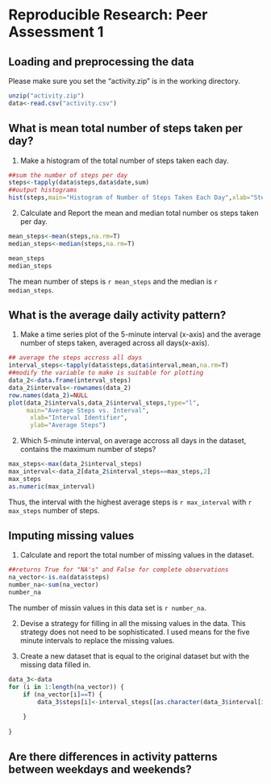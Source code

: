 Reproducible Research: Peer Assessment 1
=========================================

## Loading and preprocessing the data  
Please make sure you set the "activity.zip" is in the working directory.
```r
unzip("activity.zip")
data<-read.csv("activity.csv")
```


## What is mean total number of steps taken per day?  
1. Make a histogram of the total number of steps taken each day.
```r
##sum the number of steps per day
steps<-tapply(data$steps,data$date,sum)
##output histograms
hist(steps,main="Histogram of Number of Steps Taken Each Day",xlab="Steps")

```
2. Calculate and Report the mean and median total number os steps taken per day.
```r
mean_steps<-mean(steps,na.rm=T)
median_steps<-median(steps,na.rm=T)

mean_steps
median_steps
```
The mean number of steps is `r mean_steps` and the median is `r median_steps`.

## What is the average daily activity pattern?  
1. Make a time series plot of the 5-minute interval (x-axis) and the average 
number of steps taken, averaged across all days(x-axis).
```r
## average the steps accross all days
interval_steps<-tapply(data$steps,data$interval,mean,na.rm=T)
##modify the variable to make is suitable for plotting
data_2<-data.frame(interval_steps)
data_2$intervals<-rownames(data_2)
row.names(data_2)=NULL
plot(data_2$intervals,data_2$interval_steps,type="l",
     main="Average Steps vs. Interval",
      xlab="Interval Identifier",
      ylab="Average Steps")
```

2. Which 5-minute interval, on average accross all days in the dataset, 
contains the maximum number of steps?

```r
max_steps<-max(data_2$interval_steps)
max_interval<-data_2[data_2$interval_steps==max_steps,2]
max_steps
as.numeric(max_interval)
```
 
Thus, the interval with the highest average steps is `r max_interval` with 
`r max_steps` number of steps.

## Imputing missing values  

1. Calculate and report the total number of missing values in the dataset.

```r
##returns True for "NA's" and False for complete observations
na_vector<-is.na(data$steps)
number_na<-sum(na_vector)
number_na
```
The number of missin values in this data set is `r number_na`.

2. Devise a strategy for filling in all the missing values in the data. 
This strategy does not need to be sophisticated. I used means for the five
minute intervals to replace the missing values.

3. Create a new dataset that is equal to the original dataset 
but with the missing data filled in.
```r
data_3<-data
for (i in 1:length(na_vector)) {
    if (na_vector[i]==T) {
        data_3$steps[i]<-interval_steps[[as.character(data_3$interval[i])]]
        
    }
    
}
```


## Are there differences in activity patterns between weekdays and weekends?